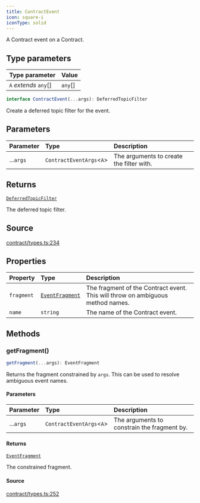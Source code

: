 ```yaml
---
title: ContractEvent
icon: square-i
iconType: solid
---
```


A Contract event on a Contract.

## Type parameters

| Type parameter | Value |
| :------ | :------ |
| `A` *extends* `any`[] | `any`[] |

```ts
interface ContractEvent(...args): DeferredTopicFilter
```

Create a deferred topic filter for the event.

## Parameters

| Parameter | Type | Description |
| :------ | :------ | :------ |
| ...`args` | `ContractEventArgs`\<`A`\> | The arguments to create the filter with. |

## Returns

[`DeferredTopicFilter`](/content/interfaces/DeferredTopicFilter)

The deferred topic filter.

## Source

[contract/types.ts:234](https://github.com/dominant-strategies/quais.js/blob/9cd48558df3d21b38e50dd81be3a8b94ee4847f2/src/contract/types.ts#L234)

## Properties

| Property | Type | Description |
| :------ | :------ | :------ |
| `fragment` | [`EventFragment`](/content/classes/EventFragment) | The fragment of the Contract event. This will throw on ambiguous method names. |
| `name` | `string` | The name of the Contract event. |

## Methods

### getFragment()

```ts
getFragment(...args): EventFragment
```

Returns the fragment constrained by `args`. This can be used to resolve ambiguous event names.

#### Parameters

| Parameter | Type | Description |
| :------ | :------ | :------ |
| ...`args` | `ContractEventArgs`\<`A`\> | The arguments to constrain the fragment by. |

#### Returns

[`EventFragment`](/content/classes/EventFragment)

The constrained fragment.

#### Source

[contract/types.ts:252](https://github.com/dominant-strategies/quais.js/blob/9cd48558df3d21b38e50dd81be3a8b94ee4847f2/src/contract/types.ts#L252)
